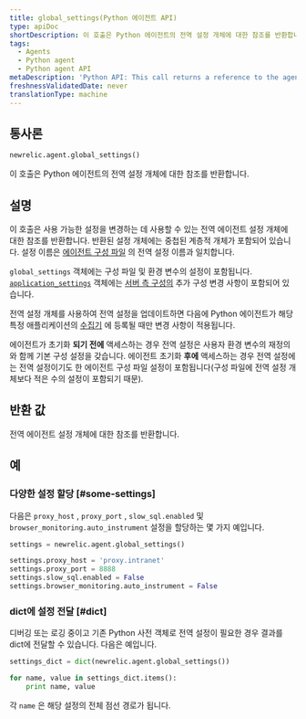 ```yaml
---
title: global_settings(Python 에이전트 API)
type: apiDoc
shortDescription: 이 호출은 Python 에이전트의 전역 설정 개체에 대한 참조를 반환합니다.
tags:
  - Agents
  - Python agent
  - Python agent API
metaDescription: 'Python API: This call returns a reference to the agent''s global settings object.'
freshnessValidatedDate: never
translationType: machine
---
```


## 통사론

```py
newrelic.agent.global_settings()
```

이 호출은 Python 에이전트의 전역 설정 개체에 대한 참조를 반환합니다.

## 설명

이 호출은 사용 가능한 설정을 변경하는 데 사용할 수 있는 전역 에이전트 설정 개체에 대한 참조를 반환합니다. 반환된 설정 개체에는 중첩된 계층적 개체가 포함되어 있습니다. 설정 이름은 [에이전트 구성 파일](/docs/agents/python-agent/installation-and-configuration/python-agent-configuration) 의 전역 설정 이름과 일치합니다.

`global_settings` 객체에는 구성 파일 및 환경 변수의 설정이 포함됩니다. [`application_settings`](/docs/agents/python-agent/python-agent-api/application_settings) 객체에는 [서버 측 구성의](/docs/agents/manage-apm-agents/configuration/configure-agent#ssc) 추가 구성 변경 사항이 포함되어 있습니다.

전역 설정 개체를 사용하여 전역 설정을 업데이트하면 다음에 Python 에이전트가 해당 특정 애플리케이션의 [수집기](/docs/accounts-partnerships/education/getting-started-new-relic/glossary#collector) 에 등록될 때만 변경 사항이 적용됩니다.

에이전트가 초기화 **되기 전에** 액세스하는 경우 전역 설정은 사용자 환경 변수의 재정의와 함께 기본 구성 설정을 갖습니다. 에이전트 초기화 **후에** 액세스하는 경우 전역 설정에는 전역 설정이기도 한 에이전트 구성 파일 설정이 포함됩니다(구성 파일에 전역 설정 개체보다 적은 수의 설정이 포함되기 때문).

## 반환 값

전역 에이전트 설정 개체에 대한 참조를 반환합니다.

## 예

### 다양한 설정 할당 [#some-settings]

다음은 `proxy_host` , `proxy_port` , `slow_sql.enabled` 및 `browser_monitoring.auto_instrument` 설정을 할당하는 몇 가지 예입니다.

```py
settings = newrelic.agent.global_settings()

settings.proxy_host = 'proxy.intranet' 
settings.proxy_port = 8888
settings.slow_sql.enabled = False
settings.browser_monitoring.auto_instrument = False
```

### dict에 설정 전달 [#dict]

디버깅 또는 로깅 중이고 기존 Python 사전 객체로 전역 설정이 필요한 경우 결과를 dict에 전달할 수 있습니다. 다음은 예입니다.

```py
settings_dict = dict(newrelic.agent.global_settings())

for name, value in settings_dict.items():
    print name, value
```

각 `name` 은 해당 설정의 전체 점선 경로가 됩니다.